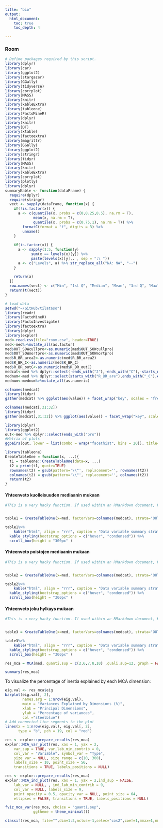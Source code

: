 ```yaml
---
title: "bio"
output:
  html_document:
    toc: true
    toc_depth: 4

---
```


### Room

```r

# Define packages required by this script.
library(dplyr)
library(car)
library(ggplot2)
library(stargazer)
library(GGally)
library(tidyverse)
library(corrplot)
library(MASS)
library(knitr)
library(kableExtra)
library(tableone)
library(FactoMineR)
library(dplyr)
library(knitr)
library(DT)
library(xtable)
library(factoextra)
library(magrittr)
library(GGally)
library(ggplot2)
library(stringr)
library(tidyr)
library(MASS)
library(knitr)
library(kableExtra)
library(corrplot)
library(plotly)
library(dplyr)
summaryKable <- function(dataFrame) {
  require(dplyr)
  require(stringr)
  vect <- sapply(dataFrame, function(x) {
    if(!is.factor(x)) { 
      a <- c(quantile(x, probs = c(0,0.25,0.5), na.rm = T), 
             mean(x, na.rm = T),
             quantile(x, probs = c(0.75,1), na.rm = T)) %>% 
        formatC(format = "f", digits = 3) %>% 
        unname() 
    }
    
    if(is.factor(x)) {
      a <- sapply(1:5, function(y) 
            sum(x == levels(x)[y]) %>% 
            paste(levels(x)[y],. , sep = ":\ ")) 
      a <- c("Levels", a) %>% str_replace_all("NA: NA", "--")
    }
    
    return(a)
  })
  row.names(vect) <- c("Min", "1st Q", "Median", "Mean", "3rd Q", "Max")
  return(t(vect))
}
```

```r
# load data
setwd("~/GitHub/tilataso")
library(readr)
library(FactoMineR)
library(FactoInvestigate)
library(factoextra)
library(dplyr)
library(explor)
med<-read.csv(file="room.csv", header=TRUE)
med<-med%>%mutate_all(as.factor)
med$OUT_SOWcullpro<-as.numeric(med$OUT_SOWcullpro)
med$OUT_SOWmortpro<-as.numeric(med$OUT_SOWmortpro)
med$R_BR_area2<-as.numeric(med$R_BR_area2)
med$R_BR_C<-as.numeric(med$R_BR_C)
med$R_BR_outC<-as.numeric(med$R_BR_outC)
medcat<-med %>% dplyr::select(-ends_with("2"),-ends_with("C"),-starts_with(("R_BR_are")))
mednum<-med %>% dplyr::select(starts_with("R_BR_are"),ends_with("_C"),ends_with("pro"),ends_with("outC"))
mednum<-mednum%>%mutate_all(as.numeric)
```


```r
colnames(medcat)
library(tidyr)
gather(medcat) %>% ggplot(aes(value)) + facet_wrap("key", scales = "free") + geom_bar(fill="pink") + theme(axis.text.x = element_text(angle = 45, hjust = 1, size = 8))+   scale_fill_manual("key")
```

```r
colnames(medcat[,31:32])
library(tidyr)
gather(medcat[,31:32]) %>% ggplot(aes(value)) + facet_wrap("key", scales = "free") + geom_bar(fill="purple") + theme(axis.text.x = element_text(angle = 45, hjust = 1, size = 8))+   scale_fill_manual("key")
```

```r
library(dplyr)
library(ggplot2)
out<-med %>% dplyr::select(ends_with("pro"))
#Matrix of plots
ggpairs(out, lower = list(combo = wrap("facethist", bins = 20)), title="Graphical overview of the 2 outcome variables")
```


```r

library(tableone)
KreateTableOne = function(x, ...){
  t1 = tableone::CreateTableOne(data=x, ...)
  t2 = print(t1, quote=TRUE)
  rownames(t2) = gsub(pattern='\\"', replacement='', rownames(t2))
  colnames(t2) = gsub(pattern='\\"', replacement='', colnames(t2))
  return(t2)
}


```



#### Yhteenveto kuolleisuuden mediaanin mukaan

```r
#This is a very hacky function. If used within an RMarkdown document, KreateTableOne should be #called in a code chunk with \code{results='hide'} to hide the plain test results printed from #\code{tableone::CreateTableOne}. The resulting data frame should be saved as an object and used #in a second code chunk for formatted printing. Suggestions for improvement are welcomed.


table1 = KreateTableOne(x=med, factorVars=colnames(medcat), strata='OUT_SOWmortdic')
```

```r

table1%>%
    kable("html", align = "rrr", caption = "Data variable summary strat by Sow mortality") %>%
  kable_styling(bootstrap_options = c("hover", "condensed")) %>% 
  scroll_box(height = "300px" )

```




#### Yhteenveto poistojen mediaanin mukaan

```r
#This is a very hacky function. If used within an RMarkdown document, KreateTableOne should be #called in a code chunk with \code{results='hide'} to hide the plain test results printed from #\code{tableone::CreateTableOne}. The resulting data frame should be saved as an object and used #in a second code chunk for formatted printing. Suggestions for improvement are welcomed.


table2 = KreateTableOne(x=med, factorVars=colnames(medcat), strata='OUT_SOWculldic')
```

```r

table2%>%
    kable("html", align = "rrr", caption = "Data variable summary strat by Sow cull") %>%
  kable_styling(bootstrap_options = c("hover", "condensed")) %>% 
  scroll_box(height = "300px" )

```


#### Yhteenveto joku hylkays mukaan

```r
#This is a very hacky function. If used within an RMarkdown document, KreateTableOne should be #called in a code chunk with \code{results='hide'} to hide the plain test results printed from #\code{tableone::CreateTableOne}. The resulting data frame should be saved as an object and used #in a second code chunk for formatted printing. Suggestions for improvement are welcomed.


table3 = KreateTableOne(x=med, factorVars=colnames(medcat), strata='OUT_JOKUHYLK_01')
```

```r

table3%>%
    kable("html", align = "rrr", caption = "Data variable summary strat by JOKUHYLK") %>%
  kable_styling(bootstrap_options = c("hover", "condensed")) %>% 
  scroll_box(height = "300px" )

```


```r
res_mca = MCA(med, quanti.sup = c(2,6,7,8,10) ,quali.sup=12, graph = FALSE)
```

```r

summary(res_mca)
```

To visualize the percentage of inertia explained by each MCA dimension:
```r
eig.val <- res_mca$eig
barplot(eig.val[, 2], 
        names.arg = 1:nrow(eig.val), 
        main = "Variances Explained by Dimensions (%)",
        xlab = "Principal Dimensions",
        ylab = "Percentage of variances",
        col ="steelblue")
# Add connected line segments to the plot
lines(x = 1:nrow(eig.val), eig.val[, 2], 
      type = "b", pch = 19, col = "red")
```


```r
res <- explor::prepare_results(res_mca)
explor::MCA_var_plot(res, xax = 1, yax = 2,
    var_sup = TRUE, var_lab_min_contrib = 0,
    col_var = "Variable", symbol_var = "Type",
    size_var = NULL, size_range = c(10, 300),
    labels_size = 10, point_size = 56,
    transitions = TRUE, labels_positions = NULL)
```

```r

res <- explor::prepare_results(res_mca)
explor::MCA_ind_plot(res, xax = 1, yax = 2,ind_sup = FALSE,
    lab_var = NULL, , ind_lab_min_contrib = 0,
    col_var = NULL, labels_size = 9,
    point_opacity = 0.5, opacity_var = NULL, point_size = 64,
    ellipses = FALSE, transitions = TRUE, labels_positions = NULL)
```


```r
fviz_mca_var(res_mca, choice = "quanti.sup",
             ggtheme = theme_minimal())
```


```r
classif(res_mca, file="",dim=1:2,nclus=-1,selec="cos2",coef=1,mmax=1,nmax=10,graph=TRUE)
```



